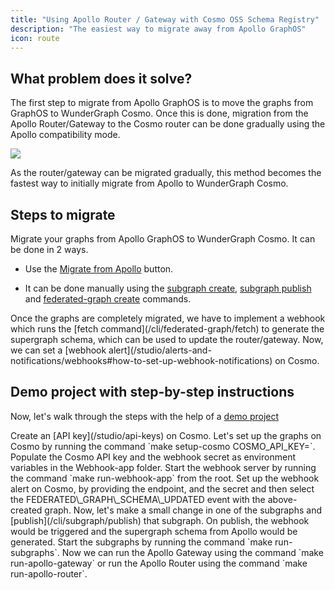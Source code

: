 ```yaml
---
title: "Using Apollo Router / Gateway with Cosmo OSS Schema Registry"
description: "The easiest way to migrate away from Apollo GraphOS"
icon: route
---
```


## What problem does it solve?

The first step to migrate from Apollo GraphOS is to move the graphs from GraphOS to WunderGraph Cosmo. Once this is done, migration from the Apollo Router/Gateway to the Cosmo router can be done gradually using the Apollo compatibility mode.

<Frame caption="Apollo compatibility mode">
  <img src="/images/tutorial/apollo-compatibility-mode.png" />
</Frame>

As the router/gateway can be migrated gradually, this method becomes the fastest way to initially migrate from Apollo to WunderGraph Cosmo.

## Steps to migrate

<Steps>
  <Step>
   Migrate your graphs from Apollo GraphOS to WunderGraph Cosmo. It can be done in 2 ways.

   * Use the [Migrate from Apollo](/studio/migrate-from-apollo) button.

   * It can be done manually using the [subgraph create](/cli/subgraph/create), [subgraph publish](/cli/subgraph/publish) and [federated-graph create](/cli/federated-graph/create) commands.
  </Step>
  <Step>
   Once the graphs are completely migrated, we have to implement a webhook which runs the [fetch command](/cli/federated-graph/fetch) to generate the supergraph schema, which can be used to update the router/gateway.
  </Step>
  <Step>
   Now, we can set a [webhook alert](/studio/alerts-and-notifications/webhooks#how-to-set-up-webhook-notifications) on Cosmo.
  </Step>
</Steps>

## Demo project with step-by-step instructions

Now, let's walk through the steps with the help of a [demo project](https://github.com/wundergraph/apollo-federation-compatibility-demo)

<Steps>
  <Step>
   Create an [API key](/studio/api-keys) on Cosmo.
  </Step>
  <Step>
   Let's set up the graphs on Cosmo by running the command `make setup-cosmo COSMO_API_KEY=<api-key>`.
  </Step>
  <Step>
   Populate the Cosmo API key and the webhook secret as environment variables in the Webhook-app folder.
  </Step>
  <Step>
   Start the webhook server by running the command `make run-webhook-app` from the root.
  </Step>
  <Step>
   Set up the webhook alert on Cosmo, by providing the endpoint, and the secret and then select the FEDERATED\_GRAPH\_SCHEMA\_UPDATED event with the above-created graph.
  </Step>
  <Step>
   Now, let's make a small change in one of the subgraphs and [publish](/cli/subgraph/publish) that subgraph.
  </Step>
  <Step>
   On publish, the webhook would be triggered and the supergraph schema from Apollo would be generated.
  </Step>
  <Step>
   Start the subgraphs by running the command `make run-subgraphs`.
  </Step>
  <Step>
   Now we can run the Apollo Gateway using the command `make run-apollo-gateway` or run the Apollo Router using the command `make run-apollo-router`.
  </Step>
</Steps>
